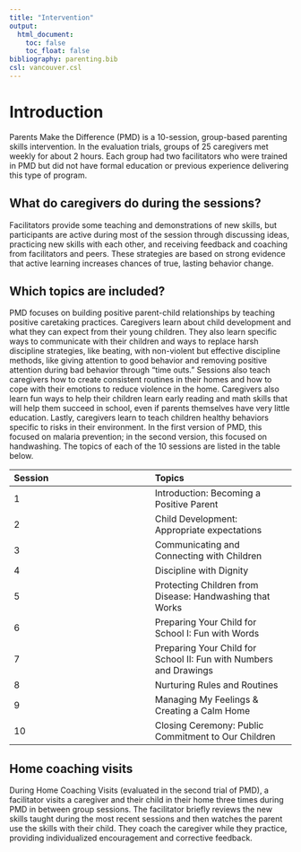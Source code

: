 ```yaml
---
title: "Intervention"
output:
  html_document:
    toc: false
    toc_float: false
bibliography: parenting.bib
csl: vancouver.csl
---
```


# Introduction

Parents Make the Difference (PMD) is a 10-session, group-based parenting skills intervention. In the evaluation trials, groups of 25 caregivers met weekly for about 2 hours. Each group had two facilitators who were trained in PMD but did not have formal education or previous experience delivering this type of program. 

## What do caregivers do during the sessions? 

Facilitators provide some teaching and demonstrations of new skills, but participants are active during most of the session through discussing ideas, practicing new skills with each other, and receiving feedback and coaching from facilitators and peers. These strategies are based on strong evidence that active learning increases chances of true, lasting behavior change.

## Which topics are included? 

PMD focuses on building positive parent-child relationships by teaching positive caretaking practices. Caregivers learn about child development and what they can expect from their young children. They also learn specific ways to communicate with their children and ways to replace harsh discipline strategies, like beating, with non-violent but effective discipline methods, like giving attention to good behavior and removing positive attention during bad behavior through "time outs." Sessions also teach caregivers how to create consistent routines in their homes and how to cope with their emotions to reduce violence in the home. Caregivers also learn fun ways to help their children learn early reading and math skills that will help them succeed in school, even if parents themselves have very little education. Lastly, caregivers learn to teach children healthy behaviors specific to risks in their environment. In the first version of PMD, this focused on malaria prevention; in the second version, this focused on handwashing. The topics of each of the 10 sessions are listed in the table below. 

| Session | Topics |
|:---     |:---    |
| 1 | Introduction: Becoming a Positive Parent |
| 2 | Child Development: Appropriate expectations |
| 3 | Communicating and Connecting with Children |
| 4 | Discipline with Dignity |
| 5 |  Protecting Children from Disease: Handwashing that Works |
| 6 | Preparing Your Child for School I: Fun with Words |
| 7 |  Preparing Your Child for School II: Fun with Numbers and Drawings |
| 8 | Nurturing Rules and Routines |
| 9 | Managing My Feelings & Creating a Calm Home |
| 10 | Closing Ceremony: Public Commitment to Our Children |

## Home coaching visits

During Home Coaching Visits (evaluated in the second trial of PMD), a facilitator visits a caregiver and their child in their home three times during PMD in between group sessions. The facilitator briefly reviews the new skills taught during the most recent sessions and then watches the parent use the skills with their child. They coach the caregiver while they practice, providing individualized encouragement and corrective feedback.  
